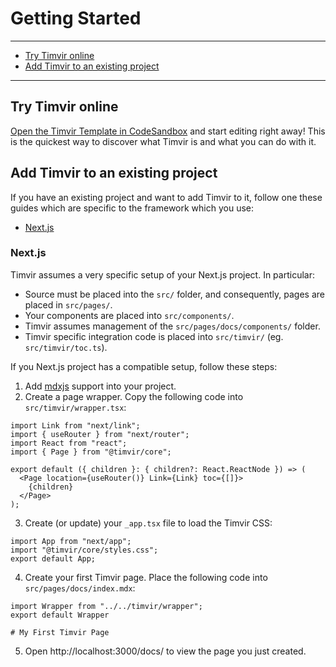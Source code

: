 
# Getting Started

---

 * [Try Timvir online](#try)
 * [Add Timvir to an existing project](#add)

---

## Try Timvir online

[Open the Timvir Template in CodeSandbox](http://codesandbox.io/s/github/timvir/template) and start editing right away! This is the quickest way to discover what Timvir is and what you can do with it.

## Add Timvir to an existing project

If you have an existing project and want to add Timvir to it, follow one these guides which are specific to the framework which you use:

 * [Next.js](#nextjs)

### Next.js

Timvir assumes a very specific setup of your Next.js project. In particular:

 * Source must be placed into the `src/` folder, and consequently, pages are placed in `src/pages/`.
 * Your components are placed into `src/components/`.
 * Timvir assumes management of the `src/pages/docs/components/` folder.
 * Timvir specific integration code is placed into `src/timvir/` (eg. `src/timvir/toc.ts`).

If you Next.js project has a compatible setup, follow these steps:

 1. Add [mdxjs](https://mdxjs.com/getting-started/next) support into your project.
 2. Create a page wrapper. Copy the following code into `src/timvir/wrapper.tsx`:

```
import Link from "next/link";
import { useRouter } from "next/router";
import React from "react";
import { Page } from "@timvir/core";

export default ({ children }: { children?: React.ReactNode }) => (
  <Page location={useRouter()} Link={Link} toc={[]}>
    {children}
  </Page>
);
```

 3. Create (or update) your `_app.tsx` file to load the Timvir CSS:

```
import App from "next/app";
import "@timvir/core/styles.css";
export default App;
```

 4. Create your first Timvir page. Place the following code into `src/pages/docs/index.mdx`:

```
import Wrapper from "../../timvir/wrapper";
export default Wrapper

# My First Timvir Page
```

 5. Open http://localhost:3000/docs/ to view the page you just created.
